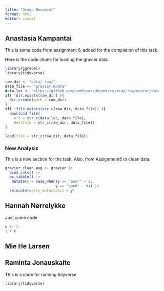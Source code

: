 ```yaml
---
title: "Group Document"
format: html
editor: visual
---
```


## Anastasia Kampantai

This is some code from assignment 6, added for the completion of this task.

Here is the code chunk for loading the gravier data.

```r
library(ggrepel)
library(tidyverse)

raw_dir <- "data/_raw/"
data_file <- "gravier.RData"
data_loc <- "https://github.com/ramhiser/datamicroarray/raw/master/data/"
if( !dir.exists(raw_dir) ){
  dir.create(path = raw_dir)
}
if( !file.exists(str_c(raw_dir, data_file)) ){
  download.file(
    url = str_c(data_loc, data_file),
    destfile = str_c(raw_dir, data_file))
}

load(file = str_c(raw_dir, data_file))

```

### New Analysis

This is a new section for the task. Also, from Assignment6 to clean data.

```r
gravier_clean_aug <- gravier |>
  bind_cols() |>
  as_tibble() |> 
   mutate(y = case_when(y == "poor" ~ 1,
                       y == "good" ~ 0)) |> 
  relocate(early_metastasis = y)
```

## Hannah Nørrelykke

Just some code

```r
c <- 3
1 + c
```

## Mie He Larsen

## Raminta Jonauskaite

This is a code for running tidyverse

```r
library(tidyverse)
```
